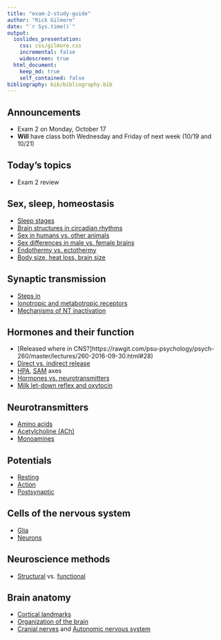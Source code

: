 ```yaml
---
title: "exam-2-study-guide"
author: "Rick Gilmore"
date: "`r Sys.time()`"
output:
  ioslides_presentation:
    css: css/gilmore.css
    incremental: false
    widescreen: true
  html_document:
    keep_md: true
    self_contained: false
bibliography: bib/bibliography.bib
---
```


## Announcements

- Exam 2 on Monday, October 17
- **Will** have class both Wednesday and Friday of next week (10/19 and 10/21)

## Today's topics

- Exam 2 review

## Sex, sleep, homeostasis

- [Sleep stages](https://rawgit.com/psu-psychology/psych-260/master/lectures/260-2016-10-07.html#15)
- [Brain structures in circadian rhythms](https://rawgit.com/psu-psychology/psych-260/master/lectures/260-2016-10-07.html#8)
- [Sex in humans vs. other animals](https://rawgit.com/psu-psychology/psych-260/master/lectures/260-2016-10-05.html#19)
- [Sex differences in male vs. female brains](https://rawgit.com/psu-psychology/psych-260/master/lectures/260-2016-10-05.html#25)
- [Endothermy vs. ectothermy](https://rawgit.com/psu-psychology/psych-260/master/lectures/260-2016-10-10.html#11)
- [Body size, heat loss, brain size](https://rawgit.com/psu-psychology/psych-260/master/lectures/260-2016-10-10.html#18)

## Synaptic transmission

- [Steps in](https://rawgit.com/psu-psychology/psych-260/master/lectures/260-2016-09-26.html#5)
- [Ionotropic and metabotropic receptors](https://rawgit.com/psu-psychology/psych-260/master/lectures/260-2016-09-26.html#11)
- [Mechanisms of NT inactivation](https://rawgit.com/psu-psychology/psych-260/master/lectures/260-2016-09-26.html#15)

## Hormones and their function

- [Released where in CNS?]https://rawgit.com/psu-psychology/psych-260/master/lectures/260-2016-09-30.html#28)
- [Direct vs. indirect release](https://rawgit.com/psu-psychology/psych-260/master/lectures/260-2016-09-30.html#31)
- [HPA](https://rawgit.com/psu-psychology/psych-260/master/lectures/260-2016-09-30.html#38), [SAM](https://rawgit.com/psu-psychology/psych-260/master/lectures/260-2016-09-30.html#37) axes
- [Hormones vs. neurotransmitters](https://rawgit.com/psu-psychology/psych-260/master/lectures/260-2016-09-30.html#25)
- [Milk let-down reflex and oxytocin](https://rawgit.com/psu-psychology/psych-260/master/lectures/260-2016-09-30.html#41)

## Neurotransmitters

- [Amino acids](https://rawgit.com/psu-psychology/psych-260/master/lectures/260-2016-09-26.html#30)
- [Acetylcholine (ACh)](https://rawgit.com/psu-psychology/psych-260/master/lectures/260-2016-09-28.html#11)
- [Monoamines](https://rawgit.com/psu-psychology/psych-260/master/lectures/260-2016-09-28.html#17)

## Potentials

- [Resting](https://rawgit.com/psu-psychology/psych-260/master/lectures/260-2016-09-14.html#23)
- [Action](https://rawgit.com/psu-psychology/psych-260/master/lectures/260-2016-09-16.html#26)
- [Postsynaptic](https://rawgit.com/psu-psychology/psych-260/master/lectures/260-2016-09-26.html#14)

## Cells of the nervous system

- [Glia](https://rawgit.com/psu-psychology/psych-260/master/lectures/260-2016-09-12.html#8)
- [Neurons](https://rawgit.com/psu-psychology/psych-260/master/lectures/260-2016-09-12.html#18)

## Neuroscience methods

- [Structural](https://rawgit.com/psu-psychology/psych-260/master/lectures/260-2016-08-26.html#20) vs. [functional](https://rawgit.com/psu-psychology/psych-260/master/lectures/260-2016-08-29.html#8)

## Brain anatomy

- [Cortical landmarks](https://rawgit.com/psu-psychology/psych-260/master/lectures/260-2016-09-07.html#15)
- [Organization of the brain](https://rawgit.com/psu-psychology/psych-260/master/lectures/260-2016-09-02.html#22)
- [Cranial nerves](https://rawgit.com/psu-psychology/psych-260/master/lectures/260-2016-09-07.html#55) and [Autonomic nervous system](https://rawgit.com/psu-psychology/psych-260/master/lectures/260-2016-09-07.html#57)